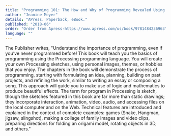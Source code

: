 ```yaml
---
title: "Programming 101: The How and Why of Programming Revealed Using the Processing Programming Language"
author: "Jeanine Meyer"
details: "APress. Paperback, eBook."
published: "2018-06"
order: "Order from Apress-https://www.apress.com/us/book/9781484236963"
language: ""
---
```


The Publisher writes, "Understand the importance of programming, even if you’ve never programmed before! This book will teach you the basics of programming using the Processing programming language. You will create your own Processing sketches, using personal images, themes, or hobbies that you enjoy. The chapters in the book will demonstrate the process of programming, starting with formulating an idea, planning, building on past projects, and refining the work, similar to writing an essay or composing a song. This approach will guide you to make use of logic and mathematics to produce beautiful effects. The term for program in Processing is sketch, though the sketches featured in this book are far more than static drawings; they incorporate interaction, animation, video, audio, and accessing files on the local computer and on the Web. Technical features are introduced and explained in the context of complete examples: games (Snake, Hangman, jigsaw, slingshot), making a collage of family images and video clips, preparing directions for folding an origami model, rotating objects in 3D, and others."
